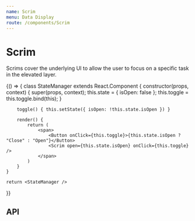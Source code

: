 ```yaml
---
name: Scrim
menu: Data Display
route: /components/Scrim
---
```



# Scrim

Scrims cover the underlying UI to allow the user to focus on a specific task in the elevated layer.

<Playground>
{() => {
	class StateManager extends React.Component {
		constructor(props, context) {
			super(props, context);
			this.state = { isOpen: false };
			this.toggle = this.toggle.bind(this);
		}

    	toggle() { this.setState({ isOpen: !this.state.isOpen }) }

    	render() {
    		return (
    			<span>
    				<Button onClick={this.toggle}>{this.state.isOpen ? "Close" : "Open"}</Button>
    				<Scrim open={this.state.isOpen} onClick={this.toggle} />
    			</span>
    		)
    	}
    }

    return <StateManager />

}}

</Playground>

## API

<PropsTable of={Scrim} />

